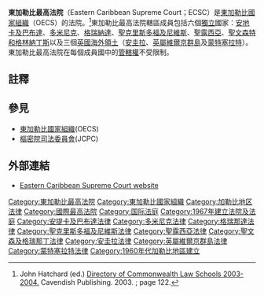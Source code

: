 '''東加勒比最高法院'''（Eastern Caribbean Supreme Court；ECSC）是[[東加勒比國家組織|東加勒比國家組織]]（OECS）的{{le|高級法院|Superior court|最高}}{{le|存卷法庭|Court of record|存卷}}法院。<ref>John Hatchard (ed.) [https://books.google.com/books?id=tIfQI3-j32gC&pg=PA122&dq=%22Eastern+Caribbean+Supreme+Court%22&lr=&as_brr=3&ei=dSN5SNvqO5OOjAHLgOXCBA&sig=ACfU3U1jU4isv8vHSzSHeM5zKrE_DhEcsA Directory of Commonwealth Law Schools 2003-2004.] {{Wayback|url=https://books.google.com/books?id=tIfQI3-j32gC&pg=PA122&dq=%22Eastern+Caribbean+Supreme+Court%22&lr=&as_brr=3&ei=dSN5SNvqO5OOjAHLgOXCBA&sig=ACfU3U1jU4isv8vHSzSHeM5zKrE_DhEcsA |date=20191212000337 }} Cavendish Publishing. 2003. {{ISBN|1-85941-758-2}}; page 122.</ref>東加勒比最高法院轄區成員包括六個[[獨立|獨立]]國家：[[安地卡及巴布達|安地卡及巴布達]]、[[多米尼克|多米尼克]]、[[格瑞納達|格瑞納達]]、[[聖克里斯多福及尼維斯|聖克里斯多福及尼維斯]]、[[聖露西亞|聖露西亞]]、[[聖文森特和格林納丁斯|聖文森特和格林納丁斯]]以及三個[[英國海外領土|英國海外領土]]（[[安圭拉|安圭拉]]、[[英屬維爾京群島|英屬維爾京群島]]及[[蒙特塞拉特|蒙特塞拉特]]）。東加勒比最高法院在每個成員國中的[[管轄權|管轄權]]不受限制。

==註釋==
{{reflist}}

==參見==
*[[東加勒比國家組織|東加勒比國家組織]](OECS)
*[[樞密院司法委員會|樞密院司法委員會]](JCPC)

==外部連結==
*[http://www.eccourts.org/ Eastern Caribbean Supreme Court website] {{Wayback|url=http://www.eccourts.org/ |date=20210225192332 }}

{{tsl|en|template:Americas topic|Supreme Court of|title=Supreme Courts of the Americas|countries_only=yes}}
{{tsl|en|template:Organisation of Eastern Caribbean States (OECS)}}

[[Category:東加勒比最高法院|Category:東加勒比最高法院]]
[[Category:東加勒比國家組織|Category:東加勒比國家組織]]
[[Category:加勒比地区法律|Category:加勒比地区法律]]
[[Category:國際最高法院|Category:國際最高法院]]
[[Category:国际法庭|Category:国际法庭]]
[[Category:1967年建立法院及法庭|Category:1967年建立法院及法庭]]
[[Category:安提卡及巴布達法律|Category:安提卡及巴布達法律]]
[[Category:多米尼克法律|Category:多米尼克法律]]
[[Category:格瑞那達法律|Category:格瑞那達法律]]
[[Category:聖克里斯多福及尼維斯法律|Category:聖克里斯多福及尼維斯法律]]
[[Category:聖露西亞法律|Category:聖露西亞法律]]
[[Category:聖文森及格瑞那丁法律|Category:聖文森及格瑞那丁法律]]
[[Category:安圭拉法律|Category:安圭拉法律]]
[[Category:英屬維爾京群島法律|Category:英屬維爾京群島法律]]
[[Category:蒙特塞拉特法律|Category:蒙特塞拉特法律]]
[[Category:1960年代加勒比地區建立|Category:1960年代加勒比地區建立]]